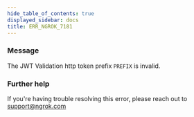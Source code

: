 ```yaml
---
hide_table_of_contents: true
displayed_sidebar: docs
title: ERR_NGROK_7181
---
```


### Message

The JWT Validation http token prefix `PREFIX` is invalid.

<ErrorDetails />

### Further help

If you're having trouble resolving this error, please reach out to [support@ngrok.com](mailto:support@ngrok.com?subject=Help%20with%20ERR_NGROK_7181)
